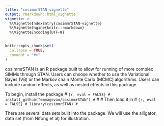 ```yaml
---
title: "cosimmrSTAN-vignette"
output: rmarkdown::html_vignette
vignette: >
  %\VignetteIndexEntry{cosimmrSTAN-vignette}
  %\VignetteEngine{knitr::rmarkdown}
  %\VignetteEncoding{UTF-8}
---
```


```r
knitr::opts_chunk$set(
  collapse = TRUE,
  comment = "#>"
)
```

cosimmrSTAN is an R package built to allow for running of more complex SIMMs through STAN. Users can choose whether to use the Variational Bayes (VB) or the Markov chain Monte Carlo (MCMC) algorithms. Users can include random effects, as well as nested effects in this package.

To begin, install the package
# ```{r, eval = FALSE}
# install_github("emmagovan/cosimmrSTAN")
# ```
# 
# Then load it in
# ```{r, eval = FALSE}
# library(cosimmrSTAN)
# ```


There are several data sets built into the package. We will use the alligator data set (from Nifong et al) for illustration.

